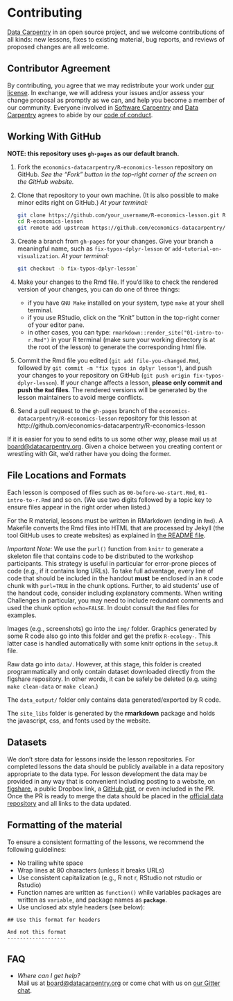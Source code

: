 
# Contributing


[Data Carpentry](http://datacarpentry.org) in an open source project, and we
welcome contributions of all kinds: new lessons, fixes to existing material, bug
reports, and reviews of proposed changes are all welcome.

## Contributor Agreement

By contributing, you agree that we may redistribute your work
under [our license](http://economics-datacarpentry.github.io/R-economics-lesson/R-economics-lesson/LICENSE.html).
In exchange, we will address your issues and/or assess your change proposal as
promptly as we can, and help you become a member of our community.  Everyone
involved in [Software Carpentry](https://software-carpentry.org)
and [Data Carpentry](http://datacarpentry.org) agrees to abide by
our
[code of conduct](http://economics-datacarpentry.github.io/R-economics-lesson/R-economics-lesson/CONDUCT.html).


## Working With GitHub

**NOTE: this repository uses `gh-pages` as our default branch.**

1.  Fork the `economics-datacarpentry/R-economics-lesson` repository on GitHub.  *See the
    "Fork" button in the top-right corner of the screen on the GitHub website.*

2.  Clone that repository to your own machine. (It is also possible
    to make minor edits right on GitHub.) *At your terminal:*

	```bash
	git clone https://github.com/your_username/R-economics-lesson.git R-economics-lesson
	cd R-economics-lesson
	git remote add upstream https://github.com/economics-datacarpentry/R-economics-lesson.git
	```

3.  Create a branch from `gh-pages` for your changes.
    Give your branch a meaningful name,
    such as `fix-typos-dplyr-lesson`
    or `add-tutorial-on-visualization`. *At your terminal:*

	```bash
	git checkout -b fix-typos-dplyr-lesson`
	```

4.  Make your changes to the Rmd file. If you'd like to check the rendered
    version of your changes, you can do one of three things:

	* if you have `GNU Make` installed on your system, type `make` at your shell
      terminal.
	* if you use RStudio, click on the "Knit" button in the top-right corner of
      your editor pane.
	* in other cases, you can type:
      `rmarkdown::render_site("01-intro-to-r.Rmd")` in your R terminal (make
      sure your working directory is at the root of the lesson) to generate the
      corresponding html file.

5.  Commit the Rmd file you edited (`git add file-you-changed.Rmd`, followed by
    `git commit -m "fix typos in dplyr lesson"`), and push your changes to your
    repository on GitHub (`git push origin fix-typos-dplyr-lesson`).  If your
    change affects a lesson, **please only commit and push the `Rmd`
    files**. The rendered versions will be generated by the lesson maintainers
    to avoid merge conflicts.

5.  Send a pull request to the `gh-pages` branch of the
    `economics-datacarpentry/R-economics-lesson` repository for this lesson at
    http://github.com/economics-datacarpentry/R-economics-lesson

If it is easier for you to send edits to us some other way, please
mail us at [board@datacarpentry.org](mailto:board@datacarpentry.org).
Given a choice between you creating content or wrestling with Git,
we'd rather have you doing the former.


## File Locations and Formats

Each lesson is composed of files such as `00-before-we-start.Rmd`,
 `01-intro-to-r.Rmd` and so on. (We use two digits followed by a
 topic key to ensure files appear in the right order when listed.)

For the R material, lessons must be written in RMarkdown (ending in
`Rmd`). A Makefile converts the Rmd files into HTML that are
processed by Jekyll (the tool GitHub uses to create websites) as
explained in [the README file](https://github.com/economics-datacarpentry/R-economics-lesson#readme).

_Important Note:_ We use the `purl()` function from `knitr` to
generate a skeleton file that contains code to be distributed to
the workshop participants. This strategy is useful in particular
for error-prone pieces of code (e.g., if it contains long URLs). To
take full advantage, every line of code that should be included in
the handout **must** be enclosed in an `R` code chunk with
`purl=TRUE` in the chunk options. Further, to aid students' use of
the handout code, consider including explanatory comments. When
writing Challenges in particular, you may need to include redundant
comments and used the chunk option `echo=FALSE`. In doubt
consult the `Rmd` files for examples.

Images (e.g., screenshots) go into the `img/` folder. Graphics
generated by some R code also go into this folder and get the prefix
`R-ecology-`. This latter case is handled automatically with some
knitr options in the `setup.R` file.

Raw data go into `data/`. However, at this stage, this folder is
created programmatically and only contain dataset downloaded directly
from the figshare repository. In other words, it can be safely be
deleted (e.g. using `make clean-data` or `make clean`.)

The `data_output/` folder only contains data generated/exported by R
code.

The `site_libs` folder is generated by the **rmarkdown** package and
holds the javascript, css, and fonts used by the website.



## Datasets

We don't store data for lessons inside the lesson repositories. For
completed lessons the data should be publicly available in a data
repository appropriate to the data type. For lesson development the
data may be provided in any way that is convenient including
posting to a website, on [figshare](http://figshare.com/), a public
Dropbox link, a [GitHub gist](https://gist.github.com), or even
included in the PR. Once the PR is ready to merge the data should
be placed in the [official data repository](https://dx.doi.org/10.6084/m9.figshare.1314459.v5)
and all links to the data updated.

## Formatting of the material

To ensure a consistent formatting of the lessons, we recommend the
following guidelines:

* No trailing white space
* Wrap lines at 80 characters (unless it breaks URLs)
* Use consistent capitalization (e.g., R not r, RStudio not rstudio
or Rstudio)
* Function names are written as `function()` while variables packages are
written as `variable`, and package names as **`package`**.
* Use unclosed atx style headers (see below):

```
## Use this format for headers

And not this format
-------------------
```

## FAQ

*   *Where can I get help?*
    <br/>
    Mail us at [board@datacarpentry.org](mailto:board@datacarpentry.org)
    or come chat with us on [our Gitter chat](https://gitter.im/data-carpentry/Lobby).
